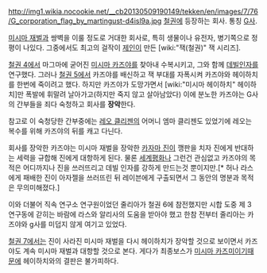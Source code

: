 http://img1.wikia.nocookie.net/__cb20130509190149/tekken/en/images/7/76/G_corporation_flag_by_martingust-d4isl9a.jpg
[[철권]]에 등장하는 회사. 통칭 [[G사]].

[[미시마 재벌]]과 쌍벽을 이룰 정도로 거대한 회사로, 특히 생물이나 유전자, 병기쪽으로 정평이 나있다. 그중에서도 최고의 걸작이 [[제인]]이 만든 [wiki:"잭(철권)" 잭 시리즈].

[[철권 4]]에서 마그마에 굳어진 [[미시마 카즈야]]를 찾아내 수복시키고, 그와 함께 [[데빌]]인자를 연구했다. 그러나 [[철권 5]]에서 카즈야를 배신하고 잭 부대를 자폭시켜 카즈야와 헤이하치를 한번에 죽이려고 했다. 하지만 카즈야가 도망가면서 [wiki:"미시마 헤이하치" 헤이하치]만 폭발에 휘말려 날아가고(하지만 죽지 않고 살아남았다) 이에 분노한 카즈야는 G사의 간부들을 죄다 숙청하고 회사를 '''장악'''한다. 

참고로 이 숙청당한 간부중에는 [[레오 클리젠]]의 어머니 엠마 클리젠도 있었기에 레오는 복수를 위해 카즈야의 뒤를 캐고 다닌다.

회사를 장악한 카즈야는 미시마 재벌을 장악한 [[카자마 진]]이 깽판을 치자 진에게 반대하는 세력을 규합해 진에게 대항하게 된다. 물론 [[세계평화]]나 그런건 관심없고 카즈야의 목적은 어디까지나 진을 쓰러뜨리고 데빌 인자를 강하게 만드는것 뿐이지만.[* 허나 라스에게 패배한 진이 아자젤을 쓰러뜨린 뒤 레이븐에게 구출되면서 그 동안의 명분과 목적은 무의미해졌다.]

이와 더불어 직속 연구소 연구원이었던 줄리아가 철권 6에 참전했지만 시합 도중 제 3 연구동에 갇히는 바람에 라스와 알리사의 도움을 받아야 했고 한참 전부터 줄리아는 카즈야와 g사를 미덥지 않게 여기고 있었다.

[[철권 7]]에서는 진이 사라진 미시마 재벌을 다시 헤이하치가 장악할 것으로 보이면서 카즈야도 계속 미시마 재벌과 대항할 것으로 본다. 게다가 최종보스가 [[미시마 카즈미]]이기때문에 헤이하치와의 결판은 불가피하다.
